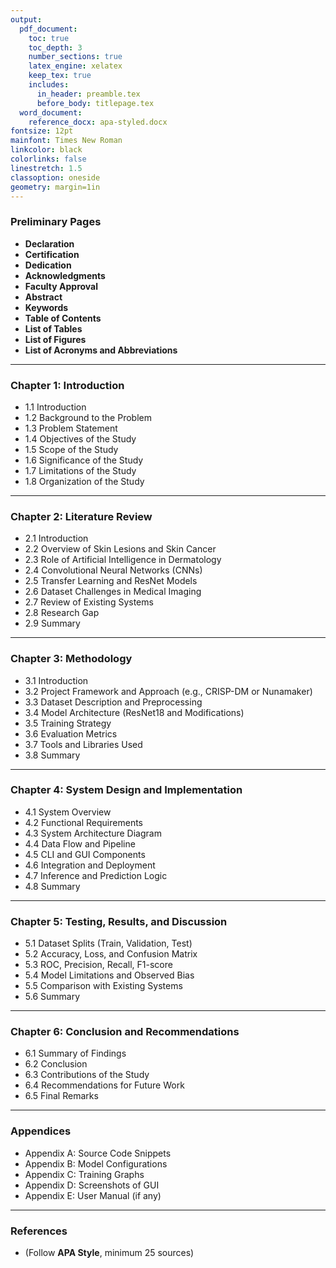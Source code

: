 ```yaml
---
output:
  pdf_document:
    toc: true
    toc_depth: 3
    number_sections: true
    latex_engine: xelatex
    keep_tex: true
    includes:
      in_header: preamble.tex
      before_body: titlepage.tex
  word_document:
    reference_docx: apa-styled.docx
fontsize: 12pt
mainfont: Times New Roman
linkcolor: black
colorlinks: false
linestretch: 1.5
classoption: oneside
geometry: margin=1in
---
```



### Preliminary Pages

* **Declaration**
* **Certification**
* **Dedication**
* **Acknowledgments**
* **Faculty Approval**
* **Abstract**
* **Keywords**
* **Table of Contents**
* **List of Tables**
* **List of Figures**
* **List of Acronyms and Abbreviations**

---

### Chapter 1: Introduction

* 1.1 Introduction
* 1.2 Background to the Problem
* 1.3 Problem Statement
* 1.4 Objectives of the Study
* 1.5 Scope of the Study
* 1.6 Significance of the Study
* 1.7 Limitations of the Study
* 1.8 Organization of the Study

---

### Chapter 2: Literature Review

* 2.1 Introduction
* 2.2 Overview of Skin Lesions and Skin Cancer
* 2.3 Role of Artificial Intelligence in Dermatology
* 2.4 Convolutional Neural Networks (CNNs)
* 2.5 Transfer Learning and ResNet Models
* 2.6 Dataset Challenges in Medical Imaging
* 2.7 Review of Existing Systems
* 2.8 Research Gap
* 2.9 Summary

---

### Chapter 3: Methodology

* 3.1 Introduction
* 3.2 Project Framework and Approach (e.g., CRISP-DM or Nunamaker)
* 3.3 Dataset Description and Preprocessing
* 3.4 Model Architecture (ResNet18 and Modifications)
* 3.5 Training Strategy
* 3.6 Evaluation Metrics
* 3.7 Tools and Libraries Used
* 3.8 Summary

---

### Chapter 4: System Design and Implementation

* 4.1 System Overview
* 4.2 Functional Requirements
* 4.3 System Architecture Diagram
* 4.4 Data Flow and Pipeline
* 4.5 CLI and GUI Components
* 4.6 Integration and Deployment
* 4.7 Inference and Prediction Logic
* 4.8 Summary

---

### Chapter 5: Testing, Results, and Discussion

* 5.1 Dataset Splits (Train, Validation, Test)
* 5.2 Accuracy, Loss, and Confusion Matrix
* 5.3 ROC, Precision, Recall, F1-score
* 5.4 Model Limitations and Observed Bias
* 5.5 Comparison with Existing Systems
* 5.6 Summary

---

### Chapter 6: Conclusion and Recommendations

* 6.1 Summary of Findings
* 6.2 Conclusion
* 6.3 Contributions of the Study
* 6.4 Recommendations for Future Work
* 6.5 Final Remarks

---

### Appendices

* Appendix A: Source Code Snippets
* Appendix B: Model Configurations
* Appendix C: Training Graphs
* Appendix D: Screenshots of GUI
* Appendix E: User Manual (if any)

---

### References

* (Follow **APA Style**, minimum 25 sources)


